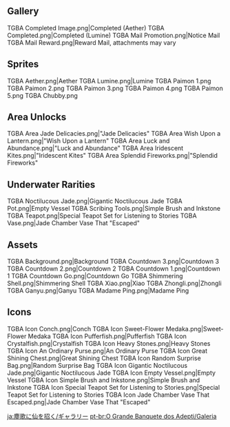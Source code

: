 {{EventTabs}}
==Gallery==
<gallery>
TGBA Completed Image.png|Completed (Aether)
TGBA Completed.png|Completed (Lumine)
TGBA Mail Promotion.png|Notice Mail
TGBA Mail Reward.png|Reward Mail, attachments may vary
</gallery>

==Sprites==
<gallery>
TGBA Aether.png|Aether
TGBA Lumine.png|Lumine
TGBA Paimon 1.png
TGBA Paimon 2.png
TGBA Paimon 3.png
TGBA Paimon 4.png
TGBA Paimon 5.png
TGBA Chubby.png
</gallery>

==Area Unlocks==
<gallery>
TGBA Area Jade Delicacies.png|"Jade Delicacies"
TGBA Area Wish Upon a Lantern.png|"Wish Upon a Lantern"
TGBA Area Luck and Abundance.png|"Luck and Abundance"
TGBA Area Iridescent Kites.png|"Iridescent Kites"
TGBA Area Splendid Fireworks.png|"Splendid Fireworks"
</gallery>

==Underwater Rarities==
<gallery>
TGBA Noctilucous Jade.png|Gigantic Noctilucous Jade
TGBA Pot.png|Empty Vessel
TGBA Scribing Tools.png|Simple Brush and Inkstone
TGBA Teapot.png|Special Teapot Set for Listening to Stories
TGBA Vase.png|Jade Chamber Vase That "Escaped"
</gallery>

==Assets==
<gallery>
TGBA Background.png|Background
TGBA Countdown 3.png|Countdown 3
TGBA Countdown 2.png|Countdown 2
TGBA Countdown 1.png|Countdown 1
TGBA Countdown Go.png|Countdown Go
TGBA Shimmering Shell.png|Shimmering Shell
TGBA Xiao.png|Xiao
TGBA Zhongli.png|Zhongli
TGBA Ganyu.png|Ganyu
TGBA Madame Ping.png|Madame Ping
</gallery>

==Icons==
<gallery>
TGBA Icon Conch.png|Conch
TGBA Icon Sweet-Flower Medaka.png|Sweet-Flower Medaka
TGBA Icon Pufferfish.png|Pufferfish
TGBA Icon Crystalfish.png|Crystalfish
TGBA Icon Heavy Stones.png|Heavy Stones
TGBA Icon An Ordinary Purse.png|An Ordinary Purse
TGBA Icon Great Shining Chest.png|Great Shining Chest
TGBA Icon Random Surprise Bag.png|Random Surprise Bag
TGBA Icon Gigantic Noctilucous Jade.png|Gigantic Noctilucous Jade
TGBA Icon Empty Vessel.png|Empty Vessel
TGBA Icon Simple Brush and Inkstone.png|Simple Brush and Inkstone
TGBA Icon Special Teapot Set for Listening to Stories.png|Special Teapot Set for Listening to Stories
TGBA Icon Jade Chamber Vase That Escaped.png|Jade Chamber Vase That "Escaped"
</gallery>

[[ja:塵歌に仙を招く/ギャラリー]]
[[pt-br:O Grande Banquete dos Adepti/Galeria]]